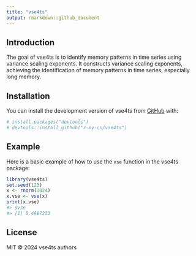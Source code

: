 ```yaml
---
title: "vse4ts"
output: rmarkdown::github_document
---
```


<!-- badges: start -->
<!-- badges: end -->

## Introduction

The goal of vse4ts is to identify memory patterns in time series using variance scaling exponents. It constructs variance scaling exponents, achieving the identification of memory patterns in time series, especially long memory.

## Installation

You can install the development version of vse4ts from [GitHub](https://github.com/) with:

```r
# install.packages("devtools")
# devtools::install_github("z-my-cn/vse4ts")
```

## Example

Here is a basic example of how to use the `vse` function in the vse4ts package:

```r
library(vse4ts)
set.seed(123)
x <- rnorm(1024)
x.vse <- vse(x)
print(x.vse)
#> $vse
#> [1] 0.4987233
```

## License

MIT © 2024 vse4ts authors

